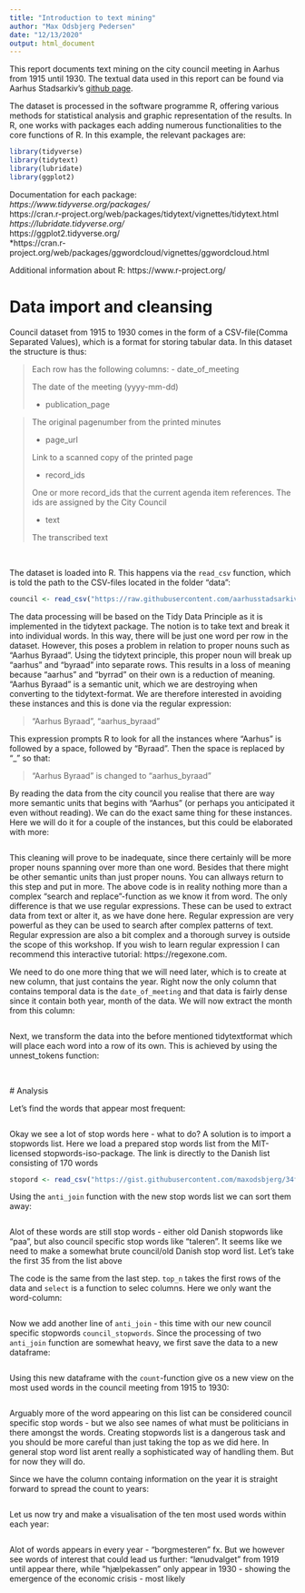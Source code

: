 ```yaml
---
title: "Introduction to text mining"
author: "Max Odsbjerg Pedersen"
date: "12/13/2020"
output: html_document
---
```

This report documents text mining on the city council meeting in Aarhus from 1915 until 1930. The textual data used in this report can be found via Aarhus Stadsarkiv's [github page](https://github.com/aarhusstadsarkiv/datasets/tree/master/minutes/city-council).


The dataset is processed in the software programme R, offering various methods for statistical analysis and graphic representation of the results. In R, one works with packages each adding numerous functionalities to the core functions of R. In this example, the relevant packages are:

```r
library(tidyverse)
library(tidytext)
library(lubridate)
library(ggplot2)
```
Documentation for each package: <br>
*https://www.tidyverse.org/packages/ <br>
*https://cran.r-project.org/web/packages/tidytext/vignettes/tidytext.html <br>
*https://lubridate.tidyverse.org/ <br>
*https://ggplot2.tidyverse.org/ <br>
*https://cran.r-project.org/web/packages/ggwordcloud/vignettes/ggwordcloud.html<br>

Additional information about R: 
https://www.r-project.org/




# Data import and cleansing
Council dataset from 1915 to 1930 comes in the form of a CSV-file(Comma Separated Values), which is a format for storing tabular data. In this dataset the structure is thus:


>Each row has the following columns:
- date_of_meeting
>
>   The date of the meeting (yyyy-mm-dd)
>
- publication_page

>   The original pagenumber from the printed minutes
>
- page_url
>
   Link to a scanned copy of the printed page
>
- record_ids
>
   One or more record_ids that the current agenda item references. The ids are assigned by the City Council
>
- text
>
   The transcribed text

<br>

The dataset is loaded into R. This happens via the `read_csv` function, which is told the path to the CSV-files located in the folder "data":

```r
council <- read_csv("https://raw.githubusercontent.com/aarhusstadsarkiv/datasets/master/minutes/city-council/city-council-minutes-1915-1930.csv")
```


The data processing will be based on the Tidy Data Principle as it is implemented in the tidytext package. The notion is to take text and break it into individual words. In this way, there will be just one word per row in the dataset. However, this poses a problem in relation to proper nouns such as "Aarhus Byraad". Using the tidytext principle, this proper noun will break up “aarhus” and “byraad” into separate rows. This results in a loss of meaning because “aarhus” and “byrrad” on their own is a reduction of meaning. "Aarhus Byraad" is a semantic unit, which we are destroying when converting to the tidytext-format. We are therefore interested in avoiding these instances and this is done via the regular expression:

>"Aarhus Byraad", "aarhus_byraad"

This expression prompts R to look for all the instances where "Aarhus" is followed by a space, followed by "Byraad". Then the space is replaced by “_” so that:

>"Aarhus Byraad" is changed to "aarhus_byraad"

By reading the data from the city council you realise that there are way more semantic units that begins with "Aarhus" (or perhaps you anticipated it even without reading). We can do the exact same thing for these instances. Here we will do it for a couple of the instances, but this could be elaborated with more:

```r


```
This cleaning will prove to be inadequate, since there certainly will be more proper nouns spanning over more than one word. Besides that there might be other semantic units than just proper nouns. You can allways return to this step and put in more.
The above code is in reality nothing more than a complex "search and replace"-function as we know it from word. The only difference is that we use regular expressions. These can be used to extract data from text or alter it, as we have done here. Regular expression are very powerful as they can be used to search after complex patterns of text. Regular expression are also a bit complex and a thorough survey is outside the scope of this workshop. If you wish to learn regular expression I can recommend this interactive tutorial: https://regexone.com. 

We need to do one more thing that we will need later, which is to create at new column, that just contains the year. Right now the only column that contains temporal data is the `date_of_meeting` and that data is fairly dense since it contain both year, month of the data. We will now extract the month from this column:

```r


```



Next, we transform the data into the before mentioned tidytextformat which will place each word into a row of its own. This is achieved by using the unnest_tokens function:

```r


```


<br>
# Analysis

Let's find the words that appear most frequent:
```r


```


Okay we see a lot of stop words here - what to do? A solution is to import a stopwords list. Here we load a prepared stop words list from the MIT-licensed stopwords-iso-package. The link is directly to the Danish list consisting of 170 words
```r
stopord <- read_csv("https://gist.githubusercontent.com/maxodsbjerg/34f3d59a9e659ecdd5f8ff846ee4a5ca/raw/05ccb6acf4b3516280e3ee6fe6aeb29d24f37e25/stopord.txt")
```






Using the `anti_join` function with the new stop words list we can sort them away:

```r


```

Alot of these words are still stop words - either old Danish stopwords like "paa", but also council specific stop words like "taleren". It seems like we need to make a somewhat brute council/old Danish stop word list. Let's take the first 35 from the list above

The code is the same from the last step. `top_n` takes the first rows of the data and `select` is a function to selec columns. Here we only want the word-column:

```r


```






Now we add another line of `anti_join` - this time with our new council specific stopwords `council_stopwords`. Since the processing of two `anti_join` function are somewhat heavy, we first save the data to a new dataframe:

```r


```

Using this new dataframe with the `count`-function give os a new view on the most used words in the council meeting from 1915 to 1930:
```r


```


Arguably more of the word appearing on this list can be considered council specific stop words - but we also see names of what must be politicians in there amongst the words. Creating stopwords list is a dangerous task and you should be more careful than just taking the top as we did here. In general stop word list arent really a sophisticated way of handling them. But for now they will do. 


Since we have the column containg information on the year it is straight forward to spread the count to years: 
```r


```


Let us now try and make a visualisation of the ten most used words within each year:

```r


```
Alot of words appears in every year - "borgmesteren" fx. But we however see words of interest that could lead us further: "lønudvalget"  from 1919 until appear there, while "hjælpekassen" only appear in 1930 - showing the emergence of the economic crisis - most likely 
